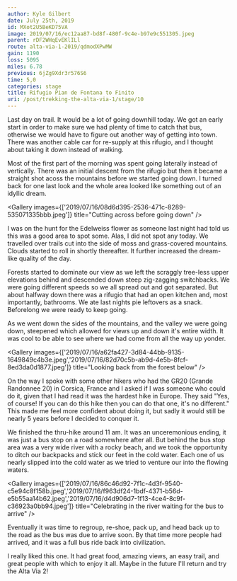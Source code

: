 ```yaml
---
author: Kyle Gilbert
date: July 25th, 2019
id: MXot2U5BeKD75VA
image: 2019/07/16/ec12aa87-bd8f-480f-9c4e-b97e9c551305.jpeg
parent: rDF2WHqEvEKlILl
route: alta-via-1-2019/qdmodXPwMW
gain: 1190
loss: 5095
miles: 6.78
previous: 6jZg9Xdr3r576S6
time: 5,0
categories: stage
title: Rifugio Pian de Fontana to Finito
uri: /post/trekking-the-alta-via-1/stage/10
---
```


<Stats />

<Route />

Last day on trail. It would be a lot of going downhill today. We got an early
start in order to make sure we had plenty of time to catch that bus, otherwise
we would have to figure out another way of getting into town. There was another
cable car for re-supply at this rifugio, and I thought about taking it down
instead of walking.

Most of the first part of the morning was spent going laterally instead of
vertically. There was an initial descent from the rifugio but then it became a
straight shot acoss the mountains before we started going down. I turned back
for one last look and the whole area looked like something out of an idyllic
dream.

<Gallery images={['2019/07/16/08d6d395-2536-471c-8289-535071335bbb.jpeg']} title="Cutting across before going down" />

I was on the hunt for the Edelweiss flower as someone last night had told us
this was a good area to spot some. Alas, I did not spot any today. We travelled
over trails cut into the side of moss and grass-covered mountains. Clouds
started to roll in shortly thereafter. It further increased the dream-like
quality of the day.

Forests started to dominate our view as we left the scraggly tree-less upper
elevations behind and descended down steep zig-zagging switchbacks. We were
going different speeds so we all spread out and got separated. But about
halfway down there was a rifugio that had an open kitchen and, most importantly,
bathrooms. We ate last nights pie leftovers as a snack. Beforelong we were ready
to keep going.

As we went down the sides of the mountains, and the valley we were going down,
steepened which allowed for views up and down it's entire width. It was cool to
be able to see where we had come from all the way up yonder.

<Gallery images={['2019/07/16/a62fa427-3d84-44bb-9135-1649849c4b3e.jpeg','2019/07/16/82d70c5b-ab9d-4e5b-8fcf-8ed3da0d1877.jpeg']} title="Looking back from the forest below" />

On the way I spoke with some other hikers who had the GR20 (Grande Randonnee 20)
in Corsica, France and I asked if I was someone who could do it, given that I had
read it was the hardest hike in Europe. They said "Yes, of course! If you can do
this hike then you can do that one, it's no different." This made me feel more
confident about doing it, but sadly it would still be nearly 5 years before I
decided to conquer it.

We finished the thru-hike around 11 am. It was an unceremonious ending,
it was just a bus stop on a road somewhere after all. But behind the bus stop
area was a very wide river with a rocky beach, and we took the opportunity to
ditch our backpacks and stick our feet in the cold water. Each one of us nearly
slipped into the cold water as we tried to venture our into the flowing waters.

<Gallery images={['2019/07/16/86c46d92-7f1c-4d3f-9540-c5e94c8f158b.jpeg','2019/07/16/f963df24-1bdf-4371-b56d-e5b55aa14b62.jpeg','2019/07/16/d4d906d7-1f13-4ce4-8c9f-c36923a0bb94.jpeg']} title="Celebrating in the river waiting for the bus to arrive" />

Eventually it was time to regroup, re-shoe, pack up, and head back up to the
road as the bus was due to arrive soon. By that time more people had arrived,
and it was a full bus ride back into civilization.

I really liked this one. It had great food, amazing views, an easy trail,
and great people with which to enjoy it all. Maybe in the future I'll return
and try the Alta Via 2!

